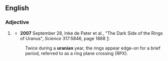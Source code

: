 ==English==

===Adjective===
{{en-adj|-}}

# {{astronomy}} {{alternative capitalization of|Uranian}}
#*'''2007''' September 28, Inke de Pater et al., "The Dark Side of the Rings of Uranus", ''Science'' 317:5846, page 1888 [http://www.sciencemag.org/cgi/content/full/317/5846/1888]:
#:Twice during a '''uranian''' year, the rings appear edge-on for a brief period, referred to as a ring plane crossing (RPX).